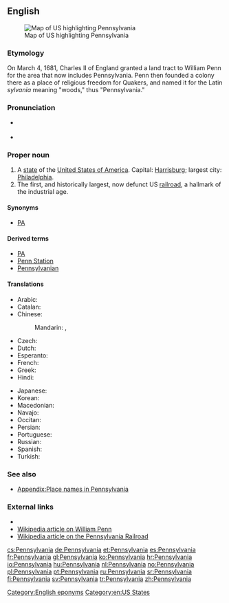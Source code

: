==English==
[[Image:Map of USA highlighting Pennsylvania.png|thumb|right|Map of US highlighting Pennsylvania]]

===Etymology===
On March 4, 1681, Charles II of England granted a land tract to William Penn for the area that now includes Pennsylvania. Penn then founded a colony there as a place of religious freedom for Quakers, and named it for the Latin ''sylvania'' meaning "woods," thus "Pennsylvania."

===Pronunciation===
* {{a|US}} {{IPA|/ˌpɛnsɨlˈveɪniə/}}
* {{audio|en-us-Pennsylvania.ogg|Audio (US)}}
*: {{rhymes|eɪniə}}

===Proper noun===
{{en-proper noun}}

# A [[state]] of the [[United States of America]]. Capital: [[Harrisburg]]; largest city: [[Philadelphia]].
# The first, and historically largest, now defunct US [[railroad]], a hallmark of the industrial age.

====Synonyms====
* {{sense|US state}} [[PA]]

====Derived terms====
* [[PA]]
* [[Penn Station]]
* [[Pennsylvanian]]

====Translations====
{{trans-top|US state}}
* Arabic: {{t-|ar|بنسيلفانيا|f|tr=binsilfaanya}}
* Catalan: {{t-|ca|Pennsilvània|f}}
* Chinese:
*: Mandarin: {{t|cmn|賓夕法尼亞|sc=Hani}}, {{t|cmn|宾夕法尼亚|tr=Bīnxīfǎníyà|sc=Hani}}
* Czech: {{t+|cs|Pensylvánie|f}}
* Dutch: {{qualifier|archaic}} {{t+|nl|Pennsylvanië|f}}
* Esperanto: {{t-|eo|Pensilvanio}}
* French: {{t+|fr|Pennsylvanie}}
* Greek: {{t-|el|Πενσυλβάνια|tr=Pensylvánia}}
* Hindi: {{t-|hi|पेन्सिलवेनिया|tr=pēnsilvēniyā}}
{{trans-mid}}
* Japanese: {{t-|ja|ペンシルベニア|tr=Penshirubenia}}
* Korean: {{t-|ko|펜실베이니아|tr=Pensilbeinia|sc=Hang}}
* Macedonian: {{t-|mk|Пенсилванија|f|tr=Pensilvánija}}
* Navajo: {{tø|nv|Pénsówéíniyah hahoodzo}}
* Occitan: {{t|oc|Pensilvània|f}}
* Persian: {{t+|fa|پنسیلوانیا}}
* Portuguese: {{t+|pt|Pensilvânia|f}}
* Russian: {{t-|ru|Пенсильвания|f|tr=Pensil’vánija}}
* Spanish: {{t+|es|Pensilvania|f}}
* Turkish: {{t+|tr|Pennsylvania}}
{{trans-bottom}}

{{trans-top|railroad}}
{{trans-mid}}
{{trans-bottom}}

===See also===
* [[Appendix:Place names in Pennsylvania]]

===External links===
* {{pedialite}}
* [[:w:William Penn|Wikipedia article on William Penn]]
* [[:w:Pennsylvania Railroad|Wikipedia article on the Pennsylvania Railroad]]

[[Category:English eponyms]]
[[Category:en:US States]]

[[cs:Pennsylvania]]
[[de:Pennsylvania]]
[[et:Pennsylvania]]
[[es:Pennsylvania]]
[[fr:Pennsylvania]]
[[gl:Pennsylvania]]
[[ko:Pennsylvania]]
[[hr:Pennsylvania]]
[[io:Pennsylvania]]
[[hu:Pennsylvania]]
[[nl:Pennsylvania]]
[[no:Pennsylvania]]
[[pl:Pennsylvania]]
[[pt:Pennsylvania]]
[[ru:Pennsylvania]]
[[sr:Pennsylvania]]
[[fi:Pennsylvania]]
[[sv:Pennsylvania]]
[[tr:Pennsylvania]]
[[zh:Pennsylvania]]